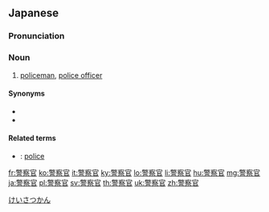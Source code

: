 ==Japanese==
{{ja-kanjitab|けい|さつ|かん|yomi=o}}

===Pronunciation===
{{ja-pron|けいさつかん|acc=3}}

===Noun===
{{ja-noun|けいさつかん}}

# [[policeman]], [[police officer]]
#: {{ja-usex|男性警察官|だんせい けいさつかん|male policeman}}
#: {{ja-usex|女性警察官|じょせい けいさつかん|policewoman}}

====Synonyms====
* {{ja-r|警官|けいかん}}
* {{ja-r|お巡りさん|おまわりさん}}

====Related terms====
* {{ja-r|警察|けいさつ}}: [[police]]

[[Category:ja:Law enforcement|けいさつかん]]

[[fr:警察官]]
[[ko:警察官]]
[[it:警察官]]
[[ky:警察官]]
[[lo:警察官]]
[[li:警察官]]
[[hu:警察官]]
[[mg:警察官]]
[[ja:警察官]]
[[pl:警察官]]
[[sv:警察官]]
[[th:警察官]]
[[uk:警察官]]
[[zh:警察官]]